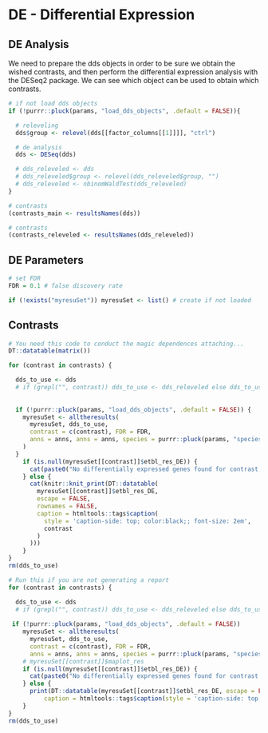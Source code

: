 
# DE - Differential Expression

## DE Analysis

We need to prepare the dds objects in order to be sure we obtain the wished contrasts, and then perform the differential expression analysis with the DESeq2 package. We can see which object can be used to obtain which contrasts.

```r
# if not load dds objects 
if (!purrr::pluck(params, "load_dds_objects", .default = FALSE)){

  # releveling
  dds$group <- relevel(dds[[factor_columns[[1]]]], "ctrl")

  # de analysis
  dds <- DESeq(dds)

  # dds_releveled <- dds
  # dds_releveled$group <- relevel(dds_releveled$group, "")
  # dds_releveled <- nbinomWaldTest(dds_releveled)
}
```

```r
# contrasts
(contrasts_main <- resultsNames(dds))
```
```r
# contrasts
(contrasts_releveled <- resultsNames(dds_releveled))
```

## DE Parameters

```r
# set FDR 
FDR = 0.1 # false discovery rate
```

```r
if (!exists("myresuSet")) myresuSet <- list() # create if not loaded
```

## Contrasts

<!-- <details>

<summary>click here to display DE results of </summary> -->

```r
# You need this code to conduct the magic dependences attaching...
DT::datatable(matrix())
```


```r

for (contrast in contrasts) {

  dds_to_use <- dds
  # if (grepl("", contrast)) dds_to_use <- dds_releveled else dds_to_use <- dds # If you use a releveled object you cchange this line
 
 
  if (!purrr::pluck(params, "load_dds_objects", .default = FALSE)) {
    myresuSet <- alltheresults(
      myresuSet, dds_to_use,
      contrast = c(contrast), FDR = FDR,
      anns = anns, anns = anns, species = purrr::pluck(params, "species", .default = "Mm")
    )
  }
    if (is.null(myresuSet[[contrast]]$etbl_res_DE)) {
      cat(paste0("No differentially expressed genes found for contrast ", contrast, ". Consider increasing the FDR threshold."))
    } else {
      cat(knitr::knit_print(DT::datatable(
        myresuSet[[contrast]]$etbl_res_DE,
        escape = FALSE,
        rownames = FALSE,
        caption = htmltools::tags$caption(
          style = 'caption-side: top; color:black;; font-size: 2em',
          contrast
        )
      )))
    }
}
rm(dds_to_use)
```

```r
# Run this if you are not generating a report
for (contrast in contrasts) {

  dds_to_use <- dds
  # if (grepl("", contrast)) dds_to_use <- dds_releveled else dds_to_use <- dds # If you use a releveled object you cchange this line
 
 if (!purrr::pluck(params, "load_dds_objects", .default = FALSE))
    myresuSet <- alltheresults(
      myresuSet, dds_to_use,
      contrast = c(contrast), FDR = FDR,
      anns = anns, anns = anns, species = purrr::pluck(params, "species", .default = "Mm"))
    # myresuSet[[contrast]]$maplot_res
    if (is.null(myresuSet[[contrast]]$etbl_res_DE)) {
      cat(paste0("No differentially expressed genes found for contrast ", contrast, ". Consider increasing the FDR threshold."))
    } else {
      print(DT::datatable(myresuSet[[contrast]]$etbl_res_DE, escape = FALSE, rownames = FALSE, 
          caption = htmltools::tags$caption(style = 'caption-side: top; color:black;; font-size: 2em', contrast)))
    }
}
rm(dds_to_use)
```

